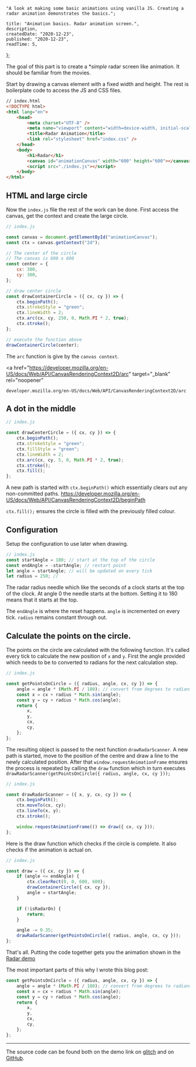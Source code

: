 
    "A look at making some basic animations using vanilla JS. Creating a radar animation demonstrates the basics.";

    title: "Animation basics. Radar animation screen.",
    description,
    createdDate: "2020-12-23",
    published: "2020-12-23",
    readTime: 5,
};


The goal of this part is to create a \*_simple_ radar screen like animation.
It should be familiar from the movies.

<RadarDemo />

Start by drawing a canvas element with a fixed width and height. The rest is boilerplate code to access the JS and CSS files.

```html
// index.html
<!DOCTYPE html>
<html lang="en">
    <head>
        <meta charset="UTF-8" />
        <meta name="viewport" content="width=device-width, initial-scale=1.0" />
        <title>Radar Animation</title>
        <link rel="stylesheet" href="index.css" />
    </head>
    <body>
        <h1>Radar</h1>
        <canvas id="animationCanvas" width="600" height="600"></canvas>
        <script src="./index.js"></script>
    </body>
</html>
```

## HTML and large circle

Now the `index.js` file the rest of the work can be done. First access the canvas, get the context and create the large circle.

```javascript
// index.js

const canvas = document.getElementById("animationCanvas");
const ctx = canvas.getContext("2d");

// The center of the circle
// The canvas is 600 x 600
const center = {
    cx: 300,
    cy: 300,
};

// draw center circle
const drawContainerCircle = ({ cx, cy }) => {
    ctx.beginPath();
    ctx.strokeStyle = "green";
    ctx.lineWidth = 2;
    ctx.arc(cx, cy, 250, 0, Math.PI * 2, true);
    ctx.stroke();
};

// execute the function above
drawContainerCircle(center);
```

The `arc` function is give by the `canvas context`.

<a
    href="https://developer.mozilla.org/en-US/docs/Web/API/CanvasRenderingContext2D/arc"
    target="_blank"
    rel="noopener"
>
    developer.mozilla.org/en-US/docs/Web/API/CanvasRenderingContext2D/arc
</a>

## A dot in the middle

```javascript
// index.js

const drawCenterCircle = ({ cx, cy }) => {
    ctx.beginPath();
    ctx.strokeStyle = "green";
    ctx.fillStyle = "green";
    ctx.lineWidth = 2;
    ctx.arc(cx, cy, 5, 0, Math.PI * 2, true);
    ctx.stroke();
    ctx.fill();
};
```

A new path is started with `ctx.beginPath()` which essentially clears out any non-committed paths. https://developer.mozilla.org/en-US/docs/Web/API/CanvasRenderingContext2D/beginPath

`ctx.fill();` ensures the circle is filled with the previously filled colour.

## Configuration

Setup the configuration to use later when drawing.

```javascript
// index.js
const startAngle = 180; // start at the top of the circle
const endAngle = -startAngle; // restart point
let angle = startAngle; // will be updated on every tick
let radius = 250; //
```

The radar radius needle which like the seconds of a clock starts at the top of the clock.
At angle 0 the needle starts at the bottom. Setting it to 180 means that it starts at the top.

The `endAngle` is where the reset happens.
`angle` is incremented on every tick.
`radius` remains constant through out.

## Calculate the points on the circle.

The points on the circle are calculated with the following function. It's called every tick to calculate the new position of `x` and `y`. First the angle provided which needs to be to converted to radians for the next calculation step.

```javascript
// index.js

const getPointsOnCircle = ({ radius, angle, cx, cy }) => {
    angle = angle * (Math.PI / 180); // convert from degrees to radians
    const x = cx + radius * Math.sin(angle);
    const y = cy + radius * Math.cos(angle);
    return {
        x,
        y,
        cx,
        cy,
    };
};
```

The resulting object is passed to the next function `drawRadarScanner`. A new path is started, move to the position of the centre and draw a line to the newly calculated position. After that `window.requestAnimationFrame` ensures the process is repeated by calling the `draw` function which in turn executes `drawRadarScanner(getPointsOnCircle({ radius, angle, cx, cy }));`

```javascript
// index.js

const drawRadarScanner = ({ x, y, cx, cy }) => {
    ctx.beginPath();
    ctx.moveTo(cx, cy);
    ctx.lineTo(x, y);
    ctx.stroke();

    window.requestAnimationFrame(() => draw({ cx, cy }));
};
```

Here is the draw function which checks if the circle is complete. It also checks if the animation is actual on.

```javascript
// index.js

const draw = ({ cx, cy }) => {
    if (angle <= endAngle) {
        ctx.clearRect(0, 0, 600, 600);
        drawContainerCircle({ cx, cy });
        angle = startAngle;
    }

    if (!isRadarOn) {
        return;
    }

    angle -= 0.35;
    drawRadarScanner(getPointsOnCircle({ radius, angle, cx, cy }));
};
```

That's all. Putting the code together gets you the animation shown in the <a href="https://ebony-shaded-duckling.glitch.me" target="_blank" rel="noopener noreference">Radar demo</a>

The most important parts of this why I wrote this blog post:

```javascript
const getPointsOnCircle = ({ radius, angle, cx, cy }) => {
    angle = angle * (Math.PI / 180); // convert from degrees to radians
    const x = cx + radius * Math.sin(angle);
    const y = cy + radius * Math.cos(angle);
    return {
        x,
        y,
        cx,
        cy,
    };
};
```

---

The source code can be found both on the demo link on <a href="https://ebony-shaded-duckling.glitch.me/" alt="demo on glith">glitch</a> and on <a href="https://github.com/Giwan/demo-radar" alt="project source code">GitHub</a>.
